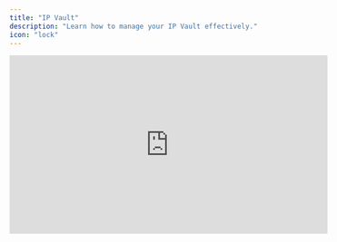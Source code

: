 ```yaml
---
title: "IP Vault"
description: "Learn how to manage your IP Vault effectively."
icon: "lock"
---
```


<iframe width="560" height="315" src="https://www.youtube.com/embed/5Po99xJoe8Y?si=8E94vkrQ7KfvOyDi" title="YouTube video player" frameborder="0" allow="accelerometer; autoplay; clipboard-write; encrypted-media; gyroscope; picture-in-picture; web-share" referrerpolicy="strict-origin-when-cross-origin" allowfullscreen />

The IP Vault is your secure storage space for intellectual property and important files. It enables you to upload, manage, and retrieve documents that enhance your digital twin's knowledge base and response capabilities.

## RAG (Retrieval Augmented Generation)

Retrieval Augmented Generation is a core functionality that allows your digital twin to search through your uploaded documents and incorporate relevant content into conversations. This technology ensures your digital twin can reference trusted materials you control, providing more accurate and contextual responses.

RAG activates automatically when you:

- Upload files to your private IP Vault
- Select specific files to include in conversations
- Ask questions that relate to your uploaded content

## File Processing Workflow

Understanding how your files are processed helps you optimize the relevance and accuracy of your digital twin's responses.

<Steps>
  <Step title="Document Chunking and Vector Embedding">
    When you upload a file, the system breaks it into manageable sections and converts each section into a vector embedding - a numerical representation that captures the semantic meaning of the content.

    <img
      src="/images/rag-example.webp"
      alt="Rag Example Web"
      title="Rag Example Web"
      style={{ width:"66%" }}
    />
  </Step>
  <Step title="Question Analysis">
    Your questions are also converted into vector embeddings using the same process. This creates a common format that allows the system to compare your question against all uploaded content sections effectively.
  </Step>
  <Step title="Relevance Matching">
    The system uses the Euclidean k-NN (k-nearest neighbors) algorithm to compare your question's embedding with file section embeddings. Content sections are ranked by relevance score, indicating how closely they match your question's intent and context.
  </Step>
  <Step title="Threshold Configuration">
    You can adjust the relevance threshold to control which content sections are included in responses:

    - **Higher threshold**: Stricter selection criteria, only highly relevant content
    - **Lower threshold**: More inclusive selection, potentially less relevant but broader content coverage
  </Step>
</Steps>

## Understanding the k-NN Vector Score

The k-NN Vector Score percentage indicates how closely a file section matches your question:

- **90-100%**: Highly relevant, directly addresses your question
- **70-89%**: Moderately relevant, contains related information
- **50-69%**: Somewhat relevant, may provide useful context
- **Below 50%**: Low relevance, may not be directly useful

<Note>
  **Administrator Control**: You can disable file uploads for users while retaining upload capabilities as an administrator. This allows you to maintain control over the knowledge base while preventing unauthorized content additions.
</Note>